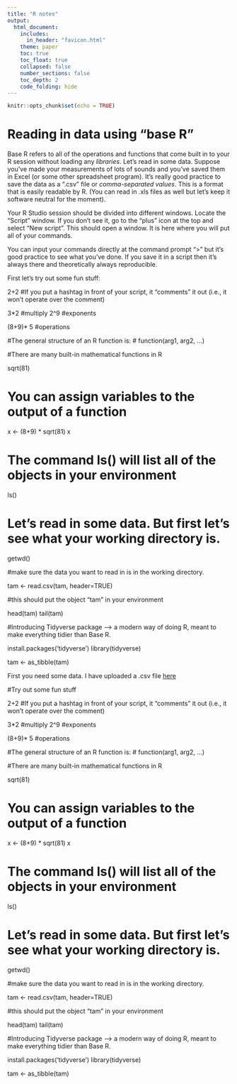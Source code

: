 ```yaml
---
title: "R notes"
output: 
  html_document:
    includes:
      in_header: "favicon.html"
    theme: paper
    toc: true
    toc_float: true
    collapsed: false
    number_sections: false
    toc_depth: 2
    code_folding: hide
---
```


```r
knitr::opts_chunk$set(echo = TRUE)
```

# Reading in data using "base R"

Base R refers to all of the operations and functions that come built in to your R session without loading any *libraries*. Let's read in some data. Suppose you've made your measurements of lots of sounds and you've saved them in Excel (or some other spreadsheet program). It's really good practice to save the data as a ".csv" file or *comma-separated values*. This is a format that is easily readable by R. (You can read in .xls files as well but let's keep it software neutral for the moment). 

Your R Studio session should be divided into different windows. Locate the "Script" window. If you don't see it, go to the "plus" icon at the top and select "New script". This should open a window. It is here where you will put all of your commands.

You can input your commands directly at the command prompt ">" but it's good practice to see what you've done. If you save it in a script then it's always there and theoretically always reproducible. 

First let's try out some fun stuff:

2+2 #If you put a hashtag in front of your script, it "comments" it out (i.e., it won't operate over the comment)

3*2 #multiply
2^9 #exponents

(8+9)* 5 #operations

#The general structure of an R function is:
# function(arg1, arg2, ...)

#There are many built-in mathematical functions in R

sqrt(81) 

# You can assign variables to the output of a function

x <- (8+9) * sqrt(81)
x

# The command ls() will list all of the objects in your environment

ls()

# Let's read in some data. But first let's see what your working directory is.

getwd()

#make sure the data you want to read in is in the working directory.

tam <- read.csv(tam, header=TRUE)

#this should put the object "tam" in your environment

head(tam)
tail(tam)

#Introducing Tidyverse package --> a modern way of doing R, meant to make everything tidier than Base R.

install.packages('tidyverse')
library(tidyverse)

tam <- as_tibble(tam)


First you need some data. I have uploaded a .csv file [here](tam.csv)

#Try out some fun stuff

2+2 #If you put a hashtag in front of your script, it "comments" it out (i.e., it won't operate over the comment)

3*2 #multiply
2^9 #exponents

(8+9)* 5 #operations

#The general structure of an R function is:
# function(arg1, arg2, ...)

#There are many built-in mathematical functions in R

sqrt(81) 

# You can assign variables to the output of a function

x <- (8+9) * sqrt(81)
x

# The command ls() will list all of the objects in your environment

ls()

# Let's read in some data. But first let's see what your working directory is.

getwd()

#make sure the data you want to read in is in the working directory.

tam <- read.csv(tam, header=TRUE)

#this should put the object "tam" in your environment

head(tam)
tail(tam)

#Introducing Tidyverse package --> a modern way of doing R, meant to make everything tidier than Base R.

install.packages('tidyverse')
library(tidyverse)

tam <- as_tibble(tam)

